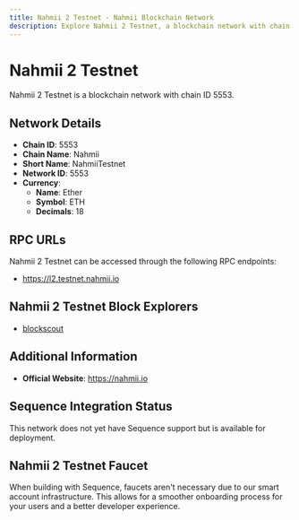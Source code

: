 ```yaml
--- 
title: Nahmii 2 Testnet - Nahmii Blockchain Network
description: Explore Nahmii 2 Testnet, a blockchain network with chain ID 5553. Learn about its native currency, Ether, and how to interact with the network.
---
```


# Nahmii 2 Testnet

Nahmii 2 Testnet is a blockchain network with chain ID 5553.

## Network Details

- **Chain ID**: 5553
- **Chain Name**: Nahmii
- **Short Name**: NahmiiTestnet
- **Network ID**: 5553
- **Currency**: 
  - **Name**: Ether
  - **Symbol**: ETH
  - **Decimals**: 18

## RPC URLs

Nahmii 2 Testnet can be accessed through the following RPC endpoints:

- https://l2.testnet.nahmii.io

## Nahmii 2 Testnet Block Explorers

- [blockscout](https://explorer.testnet.nahmii.io)

## Additional Information

- **Official Website**: https://nahmii.io

## Sequence Integration Status

This network does not yet have Sequence support but is available for deployment.

## Nahmii 2 Testnet Faucet

When building with Sequence, faucets aren't necessary due to our smart account infrastructure. This allows for a smoother onboarding process for your users and a better developer experience.

